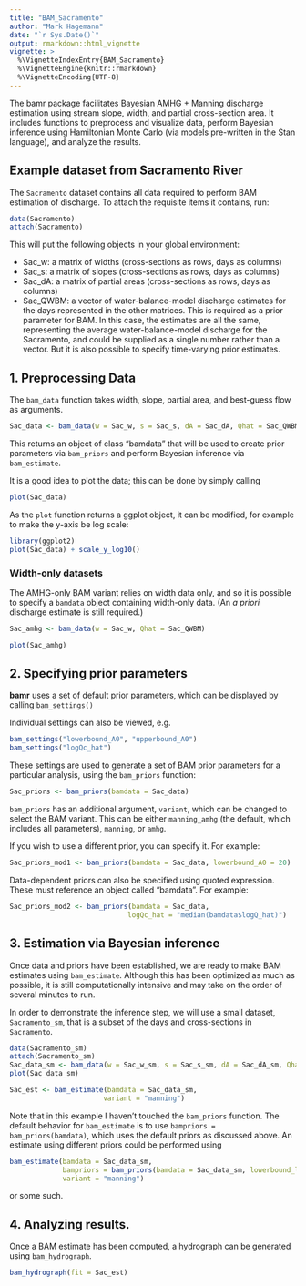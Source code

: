 ```yaml
---
title: "BAM_Sacramento"
author: "Mark Hagemann"
date: "`r Sys.Date()`"
output: rmarkdown::html_vignette
vignette: >
  %\VignetteIndexEntry{BAM_Sacramento}
  %\VignetteEngine{knitr::rmarkdown}
  %\VignetteEncoding{UTF-8}
---
```


The bamr package facilitates Bayesian AMHG + Manning discharge estimation using stream slope, width, and partial cross-section area. It includes functions to preprocess and visualize data, perform Bayesian inference using Hamiltonian Monte Carlo (via models pre-written in the Stan language), and analyze the results. 

## Example dataset from Sacramento River

The `Sacramento` dataset contains all data required to perform BAM estimation of discharge. To attach the requisite items it contains, run:

```r
data(Sacramento)
attach(Sacramento)
```

This will put the following objects in your global environment:

- Sac_w: a matrix of widths (cross-sections as rows, days as columns)
- Sac_s: a matrix of slopes (cross-sections as rows, days as columns)
- Sac_dA: a matrix of partial areas (cross-sections as rows, days as columns)
- Sac_QWBM: a vector of water-balance-model discharge estimates for the days represented in the other matrices. This is required as a prior parameter for BAM. In this case, the estimates are all the same, representing the average water-balance-model discharge for the Sacramento, and could be supplied as a single number rather than a vector. But it is also possible to specify time-varying prior estimates.


## 1. Preprocessing Data

The `bam_data` function takes width, slope, partial area, and best-guess flow as arguments.

```r
Sac_data <- bam_data(w = Sac_w, s = Sac_s, dA = Sac_dA, Qhat = Sac_QWBM)
```

This returns an object of class "bamdata" that will be used to create prior parameters via `bam_priors` and perform Bayesian inference via `bam_estimate`.

It is a good idea to plot the data; this can be done by simply calling

```r
plot(Sac_data)
```

As the `plot` function returns a ggplot object, it can be modified, for example to make the y-axis be log scale:

```r
library(ggplot2)
plot(Sac_data) + scale_y_log10()
```


### Width-only datasets

The AMHG-only BAM variant relies on width data only, and so it is possible to specify a `bamdata` object containing width-only data. (An *a priori* discharge estimate is still required.)

```r
Sac_amhg <- bam_data(w = Sac_w, Qhat = Sac_QWBM)

plot(Sac_amhg)
```


## 2. Specifying prior parameters

**bamr** uses a set of default prior parameters, which can be displayed by calling `bam_settings()`

Individual settings can also be viewed, e.g.

```r
bam_settings("lowerbound_A0", "upperbound_A0")
bam_settings("logQc_hat")
```

These settings are used to generate a set of BAM prior parameters for a particular analysis, using the `bam_priors` function:

```r
Sac_priors <- bam_priors(bamdata = Sac_data)
```

`bam_priors` has an additional argument, `variant`, which can be changed to select the BAM variant. This can be either `manning_amhg` (the default, which includes all parameters), `manning`, or `amhg`. 

If you wish to use a different prior, you can specify it. For example:

```r
Sac_priors_mod1 <- bam_priors(bamdata = Sac_data, lowerbound_A0 = 20)
```

Data-dependent priors can also be specified using quoted expression. These must reference an object called "bamdata". For example:

```r
Sac_priors_mod2 <- bam_priors(bamdata = Sac_data, 
                             logQc_hat = "median(bamdata$logQ_hat)")
```


## 3. Estimation via Bayesian inference

Once data and priors have been established, we are ready to make BAM estimates using `bam_estimate`. Although this has been optimized as much as possible, it is still computationally intensive and may take on the order of several minutes to run. 

In order to demonstrate the inference step, we will use a small dataset, `Sacramento_sm`, that is a subset of the days and cross-sections in `Sacramento`. 

```r
data(Sacramento_sm)
attach(Sacramento_sm)
Sac_data_sm <- bam_data(w = Sac_w_sm, s = Sac_s_sm, dA = Sac_dA_sm, Qhat = Sac_QWBM_sm)
plot(Sac_data_sm)
```

```r
Sac_est <- bam_estimate(bamdata = Sac_data_sm,
                       variant = "manning")
```

Note that in this example I haven't touched the `bam_priors` function. The default behavior for `bam_estimate` is to use `bampriors = bam_priors(bamdata)`, which uses the default priors as discussed above. An estimate using different priors could be performed using 

```r
bam_estimate(bamdata = Sac_data_sm, 
             bampriors = bam_priors(bamdata = Sac_data_sm, lowerbound_logQ = 3),
             variant = "manning")
```

or some such.

## 4. Analyzing results. 

Once a BAM estimate has been computed, a hydrograph can be generated using `bam_hydrograph`. 

```r
bam_hydrograph(fit = Sac_est)
```



